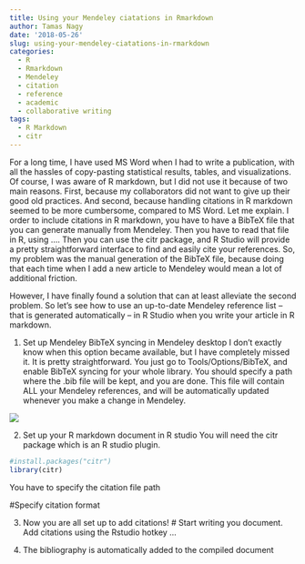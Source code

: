 ```yaml
---
title: Using your Mendeley ciatations in Rmarkdown
author: Tamas Nagy
date: '2018-05-26'
slug: using-your-mendeley-ciatations-in-rmarkdown
categories:
  - R
  - Rmarkdown
  - Mendeley
  - citation
  - reference
  - academic
  - collaborative writing
tags:
  - R Markdown
  - citr
---
```


For a long time, I have used MS Word when I had to write a publication, with all the hassles of copy-pasting statistical results, tables, and visualizations. 
Of course, I was aware of R markdown, but I did not use it because of two main reasons. First, because my collaborators did not want to give up their good old practices. And second, because handling citations in R markdown seemed to be more cumbersome, compared to MS Word. 
Let me explain. I order to include citations in R markdown, you have to have a BibTeX file that you can generate manually from Mendeley. Then you have to read that file in R, using ....
Then you can use the citr package, and R Studio will provide a pretty straightforward interface to find and easily cite your references. So, my problem was the manual generation of the BibTeX file, because doing that each time when I add a new article to Mendeley would mean a lot of additional friction. 

However, I have finally found a solution that can at least alleviate the second problem. So let's see how to use an up-to-date Mendeley reference list -- that is generated automatically -- in R Studio when you write your article in R markdown.

1. Set up Mendeley BibTeX syncing in Mendeley desktop
I don't exactly know when this option became available, but I have completely missed it. It is pretty straightforward. You just go to Tools/Options/BibTeX, and enable BibTeX syncing for your whole library. You should specify a path where the .bib file will be kept, and you are done. This file will contain ALL your Mendeley references, and will be automatically updated whenever you make a change in Mendeley.

![](/post/2018-05-26-using-your-up-to-date-mendeley-ciatations-in-rmarkdown_files/mendeley_bibtex_sync.jpg)
 
2. Set up your R markdown document in R studio
You will need the citr package which is an R studio plugin.

```r
#install.packages("citr")
library(citr)
```

You have to specify the citation file path 

#Specify citation format

3. Now you are all set up to add citations!
# Start writing you document. Add citations using the Rstudio hotkey ...

4. The bibliography is automatically added to the compiled document